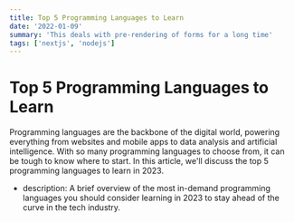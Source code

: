 ```yaml
---
title: Top 5 Programming Languages to Learn
date: '2022-01-09'
summary: 'This deals with pre-rendering of forms for a long time'
tags: ['nextjs', 'nodejs']
---
```


# Top 5 Programming Languages to Learn

Programming languages are the backbone of the digital world, powering everything from websites and mobile apps to data analysis and artificial intelligence. With so many programming languages to choose from, it can be tough to know where to start. In this article, we'll discuss the top 5 programming languages to learn in 2023.

<CustomImage src='https://raw.githubusercontent.com/Chukwuemekamusic/livingStonesBlogPosts/master/images/program/strategy.jpg' alt='ChatGPT provides update'/>

* description: A brief overview of the most in-demand programming languages you should consider learning in 2023 to stay ahead of the curve in the tech industry.